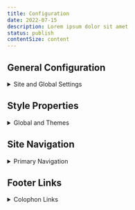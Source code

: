 ```yaml
---
title: Configuration
date: 2022-07-15
description: Lorem ipsum dolor sit amet
status: publish
contentSize: content
---
```

## General Configuration

<details>
<summary>Site and Global Settings</summary>

```json
// src/data/config.json

{
  "site": {
    "title": "Twenty Something",
    "description": "An Astro theme to help transition from Wordpress to Markdown",
    "url": "https://twentysomething.netlify.app",
    "ogImage": "/images/og-image.jpg",
    "language": "en",
    "country": "US",
    "favicon": "/images/favicon.svg",
    "tagline": "From WP to MD"
  },
  "settings": {
    "themeSwitcher": true,
    "homeBlogPageSize": 4
  },
  "logo": {
    "image": "/images/logo-light-theme.svg",
    "imageDarkMode": "/images/logo-dark-theme.svg",
    "height": 41,
    "width": 170
  },
  "blog": {
    "title": "The Blog",
    "description": "A blog for all occassions",
    "pageSize": 6
  },
  "metadata": {
    "ogTitle": "",
    "ogImage": "/images/og-image.jpg",
    "ogImageAlt": "logo over ambiguous smokey background"
  },
  "footer": {
    "description": "Managed with [Front Matter](https://frontmatter.codes/).  \nMade with [Astro](https://astro.build).",
    "copyrightMessage": "**Twenty Something**. MIT License.",
    "copyrightYear": true
  }
}
```
</details>


## Style Properties

<details>
<summary>
Global and Themes
</summary>

```json
// src/data/props.json

{
  "props": {
    "global": {
      "font-sans": "system-ui, -apple-system, sans-serif",
      "font-mono": "ui-monospace, \"SF Mono\", Menlo, monospace",
      "font-serif": "\"Playfair Display\", ui-serif, serif",
      "initial": "initial",
      "unset": "unset",
      "none": "none",
      "auto": "auto",
      "size-0": 0,
      "size-container-xxs": "240px",
      "size-container-xs": "360px",
      "size-container-sm": "480px",
      "size-container-md": "768px",
      "size-container-lg": "1024px",
      "size-container-xl": "1280px",
      "size-container-xxl": "1440px",
      "size-container-xxxl": "1600px",
      "size-content-4": "72ch",
      "font-weight-bold": "var(--font-weight-6)",
      "gutter": "var(--size-fluid-4)",
      "flow-size-0": "calc(var(--font-lineheight-0) * 1rem)",
      "radius": "var(--radius-3)",
      "astro-code-color-text": "var(--text-1)",
      "astro-code-color-background": "var(--surface-overlay)",
      "astro-code-token-constant": "var(--text-1)",
      "astro-code-token-string": "var(--brand)",
      "astro-code-token-parameter": "var(--brand)",
      "astro-code-token-punctuation": "var(--text-1)",
      "astro-code-token-link": "var(--brand)",
      "astro-code-token-comment": "var(--text-muted)"
    },
    "theme": {
      "light": {
        "brand": "var(--blue-9)",
        "accent": "var(--indigo-9)",
        "text-1": "var(--gray-9)",
        "text-2": "var(--gray-8)",
        "surface-0": "var(--gray-0)",
        "surface-1": "var(--gray-1)",
        "surface-2": "var(--gray-2)",
        "surface-shadow": "var(--gray-10)",
        "shadow-strength": "2%",
        "link": "var(--indigo-9)",
        "link-visited": "var(--indigo-8)",
        "link-hover": "var(--indigo-6)",
        "link-active": "var(--indigo-10)",
        "text-overlay": "var(--gray-0)",
        "text-muted": "var(--gray-7)",
        "text-strong": "var(--blue-12)",
        "separator": "var(--gray-4)",
        "surface-overlay": "var(--gray-0)",
        "note": "var(--blue-6)",
        "danger": "var(--red-6)",
        "warning": "var(--yellow-6)",
        "tip": "var(--teal-6)",
        "bug": "var(--pink-6)",
        "info": "var(--cyan-6)",
        "success": "var(--green-6)",
        "todo": "var(--blue-6)",
        "failure": "var(--pink-6)",
        "question": "var(--orange-6)",
        "example": "var(--purple-6)",
        "quote": "var(--stone-6)",
        "abstract": "var(--violet-6)",
        "astro-code-token-keyword": "var(--blue-9)",
        "astro-code-token-function": "var(--cyan-9)",
        "astro-code-token-string-expression": "var(--violet-9)"
      },
      "dark": {
        "brand": "var(--blue-3)",
        "accent": "var(--indigo-3)",
        "text-1": "var(--gray-1)",
        "text-2": "var(--gray-3)",
        "surface-0": "var(--gray-11)",
        "surface-1": "var(--gray-10)",
        "surface-2": "var(--gray-9)",
        "surface-shadow": "var(--gray-12)",
        "shadow-strength": "80%",
        "link": "var(--indigo-3)",
        "link-visited": "var(--indigo-3)",
        "link-hover": "var(--indigo-2)",
        "link-active": "var(--indigo-4)",
        "separator": "var(--gray-7)",
        "text-overlay": "var(--gray-12)",
        "text-muted": "var(--gray-5)",
        "surface-overlay": "var(--gray-9)",
        "text-strong": "var(--blue-1)",
        "note": "var(--blue-3)",
        "danger": "var(--red-3)",
        "warning": "var(--yellow-3)",
        "tip": "var(--teal-3)",
        "bug": "var(--pink-3)",
        "info": "var(--cyan-3)",
        "success": "var(--green-3)",
        "todo": "var(--blue-3)",
        "failure": "var(--pink-3)",
        "question": "var(--orange-3)",
        "example": "var(--purple-3)",
        "quote": "var(--stone-3)",
        "abstract": "var(--violet-3)",
        "astro-code-token-keyword": "var(--blue-3)",
        "astro-code-token-function": "var(--cyan-3)",
        "astro-code-token-string-expression": "var(--violet-3)"
      }
    }
  }
}
```
</details>

## Site Navigation

<details>
<summary>Primary Navigation</summary>

```json
// src/data/navigation.json

[
  {
    "name": "Home",
    "url": "/"
  },
  {
    "name": "Blog",
    "url": "/blog",
    "rel": "prefetch"
  },
  {
    "name": "Theme Info",
    "url": "",
    "children": true,
    "childItems": [
      {
        "name": "About",
        "url": "/about",
        "rel": "prefetch"
      },
      {
        "name": "Sample",
        "url": "/sample",
        "rel": "prefetch"
      },
      {
        "name": "Repository",
        "url": "https://github.com/djmtype/twenty-something",
        "rel": "noopener",
        "target": "_blank"
      }
    ]
  }
]
```
</details>

## Footer Links

<details>
<summary>Colophon Links</summary>

```json
// src/data/colophon.json

[
  {
    "heading": "About",
    "content": [
      {
        "name": "Team",
        "url": "#",
        "rel": ""
      },
      {
        "name": "History",
        "url": "#",
        "rel": ""
      },
      {
        "name": "Careers",
        "url": "#",
        "rel": ""
      }
    ]
  },
  {
    "heading": "Privacy",
    "content": [
      {
        "name": "Privacy Policy",
        "url": "#",
        "rel": ""
      },
      {
        "name": "Terms & Conditions",
        "url": "#",
        "rel": ""
      },
      {
        "name": "Contact Us",
        "url": "#",
        "rel": ""
      }
    ]
  },
  {
    "heading": "Social",
    "content": [
      {
        "name": "Facebook",
        "url": "https://facebook.com",
        "target": "_blank",
        "rel": "noopener"
      },
      {
        "name": "Instagram",
        "url": "https://instagram.com",
        "target": "_blank",
        "rel": "noopener"
      },
      {
        "name": "Twitter/X",
        "url": "https://twitter.com",
        "target": "_blank",
        "rel": "noopener"
      }
    ]
  }
]
```
</details>